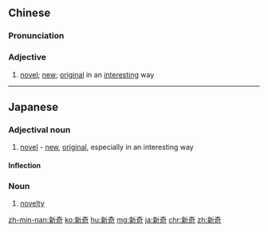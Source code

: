 ==Chinese==
{{zh-forms}}

===Pronunciation===
{{zh-pron
|m=xīnqí
|c=san1 kei4
|mn=sin-kî
|cat=a
}}

===Adjective===
{{zh-adj}}

# [[novel]]; [[new]]; [[original]] in an [[interesting]] way

----

==Japanese==
{{ja-kanjitab|しん|き|yomi=on}}

===Adjectival noun===
{{ja-adj|infl=na|しんき}}

# [[novel]] - [[new]], [[original]], especially in an interesting way

====Inflection====
{{ja-na|しんき}}

===Noun===
{{ja-noun|しんき}}

# [[novelty]]

[[zh-min-nan:新奇]]
[[ko:新奇]]
[[hu:新奇]]
[[mg:新奇]]
[[ja:新奇]]
[[chr:新奇]]
[[zh:新奇]]